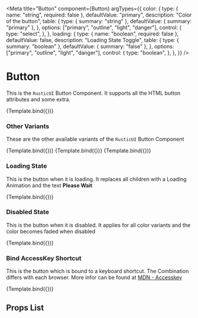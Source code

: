

<Meta
  title="Button"
  component={Button}
  argTypes={{
    color: {
      type: { name: "string", required: false },
      defaultValue: "primary",
      description: "Color of the button",
      table: {
        type: { summary: "string" },
        defaultValue: { summary: "primary" },
      },
      options: ["primary", "outline", "light", "danger"],
      control: {
        type: "select",
      },
    },
    loading: {
      type: { name: "boolean", required: false },
      defaultValue: false,
      description: "Loading State Toggle",
      table: {
        type: { summary: "boolean" },
        defaultValue: { summary: "false" },
      },
      options: ["primary", "outline", "light", "danger"],
      control: {
        type: "boolean",
      },
    },
  }}
/>


# Button

This is the `RusticUI` Button Component. It supports all the HTML button attributes and some extra.

<Canvas>
  <Story
    name="Primary"
    args={{
      color: "primary",
      children: "Primary",
    }}
  >
    {Template.bind({})}
  </Story>
</Canvas>

### Other Variants

These are the other available variants of the `RusticUI` Button Component

<Canvas>
  <Story
    name="Outline"
    args={{
      color: "outline",
      children: "Outline",
    }}
  >
    {Template.bind({})}
  </Story>
  <Story
    name="Light"
    args={{
      color: "light",
      children: "Light",
    }}
  >
    {Template.bind({})}
  </Story>
  <Story
    name="Danger"
    args={{
      color: "danger",
      children: "Danger",
    }}
  >
    {Template.bind({})}
  </Story>
</Canvas>

### Loading State

This is the button when it is loading. It replaces all children with a Loading Animation and the text **Please Wait**

<Canvas>
  <Story
    name="Loading"
    args={{
      color: "primary",
      loading: true,
      children: "Loading",
    }}
  >
    {Template.bind({})}
  </Story>
</Canvas>

### Disabled State

This is the button when it is disabled. It applies for all color variants and the color becomes faded when disabled

<Canvas>
  <Story
    name="Disabled Primary"
    args={{
      color: "primary",
      disabled: true,
      children: "Disabled State",
    }}
  >
    {Template.bind({})}
  </Story>
</Canvas>

### Bind AccessKey Shortcut

This is the button which is bound to a keyboard shortcut. The Combination differs with each browser. More infor can be found at [MDN - Accesskey](https://developer.mozilla.org/en-US/docs/Web/HTML/Global_attributes/accesskey)

<Canvas>
  <Story
    name="Accesskey Binding"
    args={{
      color: "primary",
      accessKey: "p",
      children: "Shortcut Bound",
    }}
  >
    {Template.bind({})}
  </Story>
</Canvas>

## Props List

<ArgsTable of={Button} />
